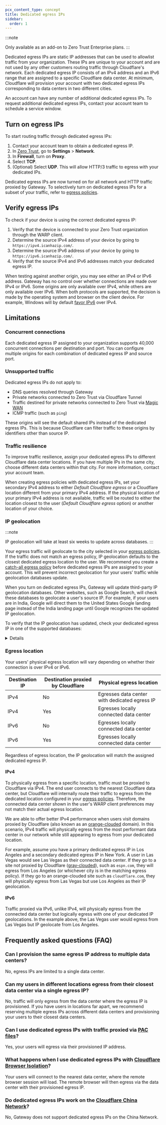 ```yaml
---
pcx_content_type: concept
title: Dedicated egress IPs
sidebar:
  order: 1
---
```



:::note

Only available as an add-on to Zero Trust Enterprise plans.
:::

Dedicated egress IPs are static IP addresses that can be used to allowlist traffic from your organization. These IPs are unique to your account and are not used by any other customers routing traffic through Cloudflare's network. Each dedicated egress IP consists of an IPv4 address and an IPv6 range that are assigned to a specific Cloudflare data center. At minimum, Cloudflare will provision your account with two dedicated egress IPs corresponding to data centers in two different cities.

An account can have any number of additional dedicated egress IPs. To request additional dedicated egress IPs, contact your account team to schedule a service window.

## Turn on egress IPs

To start routing traffic through dedicated egress IPs:

1. Contact your account team to obtain a dedicated egress IP.
2. In [Zero Trust](https://one.dash.cloudflare.com), go to **Settings** > **Network**.
3. In **Firewall**, turn on **Proxy**.
4. Select **TCP**.
5. (Optional) Select **UDP**. This will allow HTTP/3 traffic to egress with your dedicated IPs.

Dedicated egress IPs are now turned on for all network and HTTP traffic proxied by Gateway. To selectively turn on dedicated egress IPs for a subset of your traffic, refer to [egress policies](/cloudflare-one/policies/gateway/egress-policies/).

## Verify egress IPs

To check if your device is using the correct dedicated egress IP:

1. Verify that the device is connected to your Zero Trust organization through the WARP client.
2. Determine the source IPv4 address of your device by going to `https://ipv4.icanhazip.com/`.
3. Determine the source IPv6 address of your device by going to `https://ipv6.icanhazip.com/`.
4. Verify that the source IPv4 and IPv6 addresses match your dedicated egress IP.

When testing against another origin, you may see either an IPv4 or IPv6 address. Gateway has no control over whether connections are made over IPv4 or IPv6. Some origins are only available over IPv4, while others are only available over IPv6. When both protocols are supported, the decision is made by the operating system and browser on the client device. For example, Windows will by default [favor IPv6](https://docs.microsoft.com/en-us/troubleshoot/windows-server/networking/configure-ipv6-in-windows) over IPv4.

## Limitations

### Concurrent connections

Each dedicated egress IP assigned to your organization supports 40,000 concurrent connections per destination and port. You can configure multiple origins for each combination of dedicated egress IP and source port.

### Unsupported traffic

Dedicated egress IPs do not apply to:

- DNS queries resolved through Gateway
- Private networks connected to Zero Trust via Cloudflare Tunnel
- Traffic destined for private networks connected to Zero Trust via [Magic WAN](/magic-wan/)
- ICMP traffic (such as `ping`)

These origins will see the default shared IPs instead of the dedicated egress IPs. This is because Cloudflare can filter traffic to these origins by identifiers other than source IP.

### Traffic resilience

To improve traffic resilience, assign your dedicated egress IPs to different Cloudflare data center locations. If you have multiple IPs in the same city, choose different data centers within that city. For more information, contact your account team.

When creating egress policies with dedicated egress IPs, set your secondary IPv4 address to either _Default Cloudflare egress_ or a Cloudflare location different from your primary IPv4 address. If the physical location of your primary IPv4 address is not available, traffic will be routed to either the location closest to the user (_Default Cloudflare egress_ option) or another location of your choice.

### IP geolocation

:::note

IP geolocation will take at least six weeks to update across databases.
:::

Your egress traffic will geolocate to the city selected in your [egress policies](/cloudflare-one/policies/gateway/egress-policies/). If the traffic does not match an egress policy, IP geolocation defaults to the closest dedicated egress location to the user. We recommend you create a [catch-all egress policy](/cloudflare-one/policies/gateway/egress-policies/#catch-all-policy) before dedicated egress IPs are assigned to your account. This will prevent incorrect geolocation for your users' traffic while geolocation databases update.

When you turn on dedicated egress IPs, Gateway will update third-party IP geolocation databases. Other websites, such as Google Search, will check these databases to geolocate a user's source IP. For example, if your users are in India, Google will direct them to the United States Google landing page instead of the India landing page until Google recognizes the updated IP geolocation.

To verify that the IP geolocation has updated, check your dedicated egress IP in one of the supported databases:

<Details header="Supported IP geolocation databases">

- [Google](https://developers.google.com/maps/documentation/geolocation/overview)
- [MaxMind GeoIP](https://www.maxmind.com/en/geoip-databases)
- [TransUnion Neustar TruValidate IP Intelligence](https://www.transunion.com/solution/truvalidate/digital-insights/ip-intelligence)
- [Abstract IP Geolocation API](https://www.abstractapi.com/ip-geolocation-api)
- [DB-IP](https://db-ip.com/)
- [Digital Element](https://www.digitalelement.com/)
- [Geo Targetly](https://geotargetly.com/)
- [IP-API.com](https://ip-api.com/)
- [IP2Location](https://lite.ip2location.com/)
- [IPinfo.io](https://ipinfo.io/)
- [ip2c.org](https://ip2c.org/)
- [ipapi](https://ipapi.com/)
- [ipgeolocation.io](https://ipgeolocation.io/)
- [ipify](https://www.ipify.org/)
- [Ipstack](https://ipstack.com/)

</Details>

### Egress location

Your users' physical egress location will vary depending on whether their connection is over IPv4 or IPv6.

| Destination IP | Destination proxied by Cloudflare | Physical egress location                      |
| -------------- | --------------------------------- | --------------------------------------------- |
| IPv4           | No                                | Egresses data center with dedicated egress IP |
| IPv4           | Yes                               | Egresses locally connected data center        |
| IPv6           | No                                | Egresses locally connected data center        |
| IPv6           | Yes                               | Egresses locally connected data center        |

Regardless of egress location, the IP geolocation will match the assigned dedicated egress IP.

#### IPv4

To physically egress from a specific location, traffic must be proxied to Cloudflare via IPv4. The end user connects to the nearest Cloudflare data center, but Cloudflare will internally route their traffic to egress from the dedicated location configured in your [egress policies](/cloudflare-one/policies/gateway/egress-policies/). Therefore, the connected data center shown in the user's WARP client preferences may not match their actual egress location.

We are able to offer better IPv4 performance when users visit domains proxied by Cloudflare (also known as an [orange-clouded](/dns/proxy-status/) domain). In this scenario, IPv4 traffic will physically egress from the most performant data center in our network while still appearing to egress from your dedicated location.

For example, assume you have a primary dedicated egress IP in Los Angeles and a secondary dedicated egress IP in New York. A user in Las Vegas would see Las Vegas as their connected data center. If they go to a site not proxied by Cloudflare ([gray-clouded](/dns/proxy-status/#dns-only-records)), such as `espn.com`, they will egress from Los Angeles (or whichever city is in the matching egress policy). If they go to an orange-clouded site such as `cloudflare.com`, they will physically egress from Las Vegas but use Los Angeles as their IP geolocation.

#### IPv6

Traffic proxied via IPv6, unlike IPv4, will physically egress from the connected data center but logically egress with one of your dedicated IP geolocations. In the example above, the Las Vegas user would egress from Las Vegas but IP geolocate from Los Angeles.

## Frequently asked questions (FAQ)

### Can I provision the same egress IP address to multiple data centers?

No, egress IPs are limited to a single data center.

### Can my users in different locations egress from their closest data center via a single egress IP?

No, traffic will only egress from the data center where the egress IP is provisioned. If you have users in locations far apart, we recommend reserving multiple egress IPs across different data centers and provisioning your users to their closest data centers.

### Can I use dedicated egress IPs with traffic proxied via [PAC files](/cloudflare-one/connections/connect-devices/agentless/pac-files/)?

Yes, your users will egress via their provisioned IP address.

### What happens when I use dedicated egress IPs with [Cloudflare Browser Isolation](/cloudflare-one/policies/browser-isolation/)?

Your users will connect to the nearest data center, where the remote browser session will load. The remote browser will then egress via the data center with their provisioned egress IP.

### Do dedicated egress IPs work on the [Cloudflare China Network](/china-network/)?

No, Gateway does not support dedicated egress IPs on the China Network.
